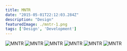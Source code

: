 ```yaml
---
title: MNTR
date: "2015-05-01T22:12:03.284Z"
description: "Design"
featuredImage: ./mntr-1.png
tags: ['Design', 'Development']
---
```


![MNTR](./mntr-1.png)
![MNTR](./mntr-2.png)
![MNTR](./mntr-3.png)
![MNTR](./mntr-4.png)
![MNTR](./mntr-5.png)
![MNTR](./mntr-6.png)
